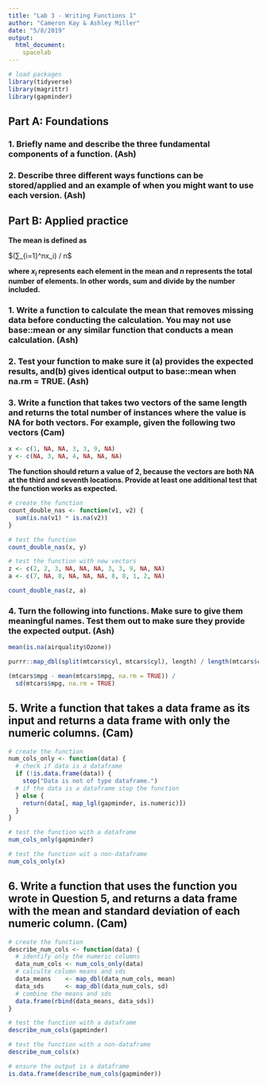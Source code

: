 ```yaml
---
title: "Lab 3 - Writing Functions 1"
author: "Cameron Kay & Ashley Miller"
date: "5/8/2019"
output: 
  html_document:
    spacelab
---
```


```r
# load packages
library(tidyverse)
library(magrittr)
library(gapminder)
```

## Part A: Foundations

### 1. Briefly name and describe the three fundamental components of a function. (Ash)

### 2. Describe three different ways functions can be stored/applied and an example of when you might want to use each version. (Ash)

## Part B: Applied practice

**The mean is defined as**

$(∑_{i=1}^nx_i) / n$

**where $x_i$ represents each element in the mean and $n$ represents the total number of elements. In other words, sum and divide by the number included.**


### 1. Write a function to calculate the mean that removes missing data before conducting the calculation. You may not use base::mean or any similar function that conducts a mean calculation. (Ash)

### 2. Test your function to make sure it (a) provides the expected results, and(b) gives identical output to base::mean when na.rm = TRUE. (Ash)

### 3. Write a function that takes two vectors of the same length and returns the total number of instances where the value is NA for both vectors. For example, given the following two vectors (Cam)

```r
x <- c(1, NA, NA, 3, 3, 9, NA)
y <- c(NA, 3, NA, 4, NA, NA, NA)
```

**The function should return a value of 2, because the vectors are both NA at the third and seventh locations. Provide at least one additional test that the function works as expected.**

```r
# create the function
count_double_nas <- function(v1, v2) {
  sum(is.na(v1) * is.na(v2))
}

# test the function
count_double_nas(x, y)

# test the function with new vectors
z <- c(2, 2, 3, NA, NA, NA, 3, 3, 9, NA, NA)
a <- c(7, NA, 8, NA, NA, NA, 8, 8, 1, 2, NA)

count_double_nas(z, a)
```

### 4. Turn the following into functions. Make sure to give them meaningful names. Test them out to make sure they provide the expected output. (Ash)

```r
mean(is.na(airquality$Ozone))

purrr::map_dbl(split(mtcars$cyl, mtcars$cyl), length) / length(mtcars$cyl)

(mtcars$mpg - mean(mtcars$mpg, na.rm = TRUE)) / 
  sd(mtcars$mpg, na.rm = TRUE) 
```

## 5. Write a function that takes a data frame as its input and returns a data frame with only the numeric columns. (Cam)

```r
# create the function
num_cols_only <- function(data) {
  # check if data is a dataframe 
  if (!is.data.frame(data)) {
    stop("Data is not of type dataframe.")
  # if the data is a dataframe stop the function
  } else {
    return(data[, map_lgl(gapminder, is.numeric)])
  }
}

# test the function with a dataframe
num_cols_only(gapminder)

# test the function wit a non-dataframe
num_cols_only(x)
```

## 6. Write a function that uses the function you wrote in Question 5, and returns a data frame with the mean and standard deviation of each numeric column. (Cam)

```r
# create the function
describe_num_cols <- function(data) {
  # identify only the numeric columns
  data_num_cols <- num_cols_only(data)
  # calculte column means and sds
  data_means    <- map_dbl(data_num_cols, mean)
  data_sds      <- map_dbl(data_num_cols, sd)
  # combine the means and sds 
  data.frame(rbind(data_means, data_sds))
}

# test the function with a dataframe
describe_num_cols(gapminder)

# test the function with a non-dataframe
describe_num_cols(x)

# ensure the output is a dataframe
is.data.frame(describe_num_cols(gapminder))
```

